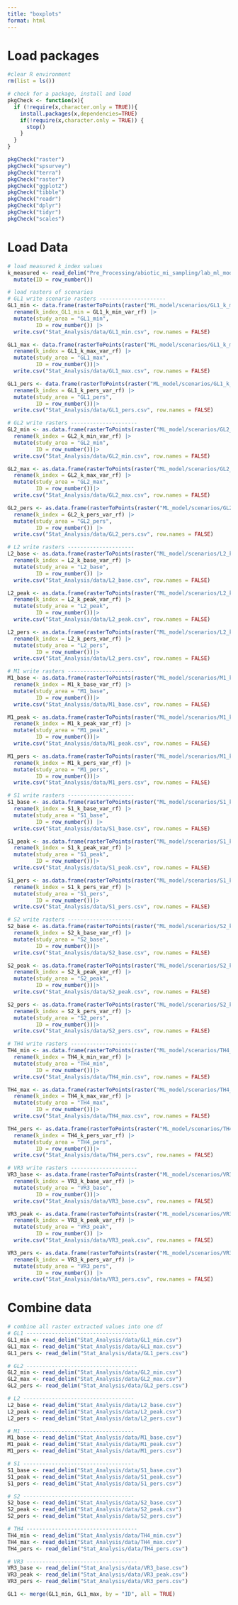 ```yaml
---
title: "boxplots"
format: html
---
```


# Load packages 
```r
#clear R environment
rm(list = ls())

# check for a package, install and load 
pkgCheck <- function(x){ 
  if (!require(x,character.only = TRUE)){
    install.packages(x,dependencies=TRUE)
    if(!require(x,character.only = TRUE)) {
      stop()
    }
  }
}

pkgCheck("raster")
pkgCheck("spsurvey")
pkgCheck("terra")
pkgCheck("raster")
pkgCheck("ggplot2")
pkgCheck("tibble")
pkgCheck("readr")
pkgCheck("dplyr")
pkgCheck("tidyr")
pkgCheck("scales")
```

# Load Data 
```r
# load measured k_index values 
k_measured <- read_delim("Pre_Processing/abiotic_mi_sampling/lab_ml_model_v.csv")|>
  mutate(ID = row_number())

# load rasters of scenarios 
# GL1 write scenario rasters ---------------------
GL1_min <- data.frame(rasterToPoints(raster("ML_model/scenarios/GL1_k_min_var_rf.tif"))) |>
  rename(k_index_GL1_min = GL1_k_min_var_rf) |>
  mutate(study_area = "GL1_min",
         ID = row_number()) |>
  write.csv("Stat_Analysis/data/GL1_min.csv", row.names = FALSE)

GL1_max <- data.frame(rasterToPoints(raster("ML_model/scenarios/GL1_k_max_var_rf.tif"))) |>
  rename(k_index = GL1_k_max_var_rf) |>
  mutate(study_area = "GL1_max",
         ID = row_number())|>
  write.csv("Stat_Analysis/data/GL1_max.csv", row.names = FALSE)

GL1_pers <- data.frame(rasterToPoints(raster("ML_model/scenarios/GL1_k_pers_var_rf.tif"))) |>
  rename(k_index = GL1_k_pers_var_rf) |>
  mutate(study_area = "GL1_pers",
         ID = row_number())|>
  write.csv("Stat_Analysis/data/GL1_pers.csv", row.names = FALSE)

# GL2 write rasters ---------------------
GL2_min <- as.data.frame(rasterToPoints(raster("ML_model/scenarios/GL2_k_min_var_rf.tif"))) |>
  rename(k_index = GL2_k_min_var_rf) |>
  mutate(study_area = "GL2_min",
         ID = row_number())|>
  write.csv("Stat_Analysis/data/GL2_min.csv", row.names = FALSE)

GL2_max <- as.data.frame(rasterToPoints(raster("ML_model/scenarios/GL2_k_max_var_rf.tif"))) |>
  rename(k_index = GL2_k_max_var_rf) |>
  mutate(study_area = "GL2_max",
         ID = row_number())|>
  write.csv("Stat_Analysis/data/GL2_max.csv", row.names = FALSE)

GL2_pers <- as.data.frame(rasterToPoints(raster("ML_model/scenarios/GL2_k_pers_var_rf.tif"))) |>
  rename(k_index = GL2_k_pers_var_rf) |>
  mutate(study_area = "GL2_pers",
         ID = row_number()) |>
  write.csv("Stat_Analysis/data/GL2_pers.csv", row.names = FALSE)

# L2 write rasters ---------------------
L2_base <- as.data.frame(rasterToPoints(raster("ML_model/scenarios/L2_k_base_var_rf.tif"))) |>
  rename(k_index = L2_k_base_var_rf) |>
  mutate(study_area = "L2_base",
         ID = row_number()) |>
  write.csv("Stat_Analysis/data/L2_base.csv", row.names = FALSE)

L2_peak <- as.data.frame(rasterToPoints(raster("ML_model/scenarios/L2_k_peak_var_rf.tif"))) |>
  rename(k_index = L2_k_peak_var_rf) |>
  mutate(study_area = "L2_peak",
         ID = row_number())|>
  write.csv("Stat_Analysis/data/L2_peak.csv", row.names = FALSE)

L2_pers <- as.data.frame(rasterToPoints(raster("ML_model/scenarios/L2_k_pers_var_rf.tif"))) |>
  rename(k_index = L2_k_pers_var_rf) |>
  mutate(study_area = "L2_pers",
         ID = row_number())|>
  write.csv("Stat_Analysis/data/L2_pers.csv", row.names = FALSE)

# M1 write rasters ---------------------
M1_base <- as.data.frame(rasterToPoints(raster("ML_model/scenarios/M1_k_base_var_rf.tif"))) |>
  rename(k_index = M1_k_base_var_rf) |>
  mutate(study_area = "M1_base",
         ID = row_number())|>
  write.csv("Stat_Analysis/data/M1_base.csv", row.names = FALSE)

M1_peak <- as.data.frame(rasterToPoints(raster("ML_model/scenarios/M1_k_peak_var_rf.tif"))) |>
  rename(k_index = M1_k_peak_var_rf) |>
  mutate(study_area = "M1_peak",
         ID = row_number())|>
  write.csv("Stat_Analysis/data/M1_peak.csv", row.names = FALSE)

M1_pers <- as.data.frame(rasterToPoints(raster("ML_model/scenarios/M1_k_pers_var_rf.tif"))) |>
  rename(k_index = M1_k_pers_var_rf) |>
  mutate(study_area = "M1_pers",
         ID = row_number())|>
  write.csv("Stat_Analysis/data/M1_pers.csv", row.names = FALSE)

# S1 write rasters ---------------------
S1_base <- as.data.frame(rasterToPoints(raster("ML_model/scenarios/S1_k_base_var_rf.tif"))) |>
  rename(k_index = S1_k_base_var_rf) |>
  mutate(study_area = "S1_base",
         ID = row_number()) |>
  write.csv("Stat_Analysis/data/S1_base.csv", row.names = FALSE)

S1_peak <- as.data.frame(rasterToPoints(raster("ML_model/scenarios/S1_k_peak_var_rf.tif"))) |>
  rename(k_index = S1_k_peak_var_rf) |>
  mutate(study_area = "S1_peak",
         ID = row_number())|>
  write.csv("Stat_Analysis/data/S1_peak.csv", row.names = FALSE)

S1_pers <- as.data.frame(rasterToPoints(raster("ML_model/scenarios/S1_k_pers_var_rf.tif"))) |>
  rename(k_index = S1_k_pers_var_rf) |>
  mutate(study_area = "S1_pers",
         ID = row_number())|>
  write.csv("Stat_Analysis/data/S1_pers.csv", row.names = FALSE)

# S2 write rasters ---------------------
S2_base <- as.data.frame(rasterToPoints(raster("ML_model/scenarios/S2_k_base_var_rf.tif"))) |>
  rename(k_index = S2_k_base_var_rf) |>
  mutate(study_area = "S2_base",
         ID = row_number())|>
  write.csv("Stat_Analysis/data/S2_base.csv", row.names = FALSE)

S2_peak <- as.data.frame(rasterToPoints(raster("ML_model/scenarios/S2_k_peak_var_rf.tif"))) |>
  rename(k_index = S2_k_peak_var_rf) |>
  mutate(study_area = "S2_peak",
         ID = row_number())|>
  write.csv("Stat_Analysis/data/S2_peak.csv", row.names = FALSE)

S2_pers <- as.data.frame(rasterToPoints(raster("ML_model/scenarios/S2_k_pers_var_rf.tif"))) |>
  rename(k_index = S2_k_pers_var_rf) |>
  mutate(study_area = "S2_pers",
         ID = row_number())|>
  write.csv("Stat_Analysis/data/S2_pers.csv", row.names = FALSE)

# TH4 write rasters ---------------------
TH4_min <- as.data.frame(rasterToPoints(raster("ML_model/scenarios/TH4_k_min_var_rf.tif"))) |>
  rename(k_index = TH4_k_min_var_rf) |>
  mutate(study_area = "TH4_min",
         ID = row_number())|>
  write.csv("Stat_Analysis/data/TH4_min.csv", row.names = FALSE)

TH4_max <- as.data.frame(rasterToPoints(raster("ML_model/scenarios/TH4_k_max_var_rf.tif"))) |>
  rename(k_index = TH4_k_max_var_rf) |>
  mutate(study_area = "TH4_max",
         ID = row_number())|>
  write.csv("Stat_Analysis/data/TH4_max.csv", row.names = FALSE)

TH4_pers <- as.data.frame(rasterToPoints(raster("ML_model/scenarios/TH4_k_pers_var_rf.tif"))) |>
  rename(k_index = TH4_k_pers_var_rf) |>
  mutate(study_area = "TH4_pers",
         ID = row_number())|>
  write.csv("Stat_Analysis/data/TH4_pers.csv", row.names = FALSE)

# VR3 write rasters ---------------------
VR3_base <- as.data.frame(rasterToPoints(raster("ML_model/scenarios/VR3_k_base_var_rf.tif"))) |>
  rename(k_index = VR3_k_base_var_rf) |>
  mutate(study_area = "VR3_base",
         ID = row_number())|>
  write.csv("Stat_Analysis/data/VR3_base.csv", row.names = FALSE)

VR3_peak <- as.data.frame(rasterToPoints(raster("ML_model/scenarios/VR3_k_peak_var_rf.tif"))) |>
  rename(k_index = VR3_k_peak_var_rf) |>
  mutate(study_area = "VR3_peak",
         ID = row_number()) |>
  write.csv("Stat_Analysis/data/VR3_peak.csv", row.names = FALSE)

VR3_pers <- as.data.frame(rasterToPoints(raster("ML_model/scenarios/VR3_k_pers_var_rf.tif"))) |>
  rename(k_index = VR3_k_pers_var_rf) |>
  mutate(study_area = "VR3_pers",
         ID = row_number()) |>
  write.csv("Stat_Analysis/data/VR3_pers.csv", row.names = FALSE)
```

# Combine data
```r
# combine all raster extracted values into one df
# GL1 -----------------------------------
GL1_min <- read_delim("Stat_Analysis/data/GL1_min.csv")
GL1_max <- read_delim("Stat_Analysis/data/GL1_max.csv")
GL1_pers <- read_delim("Stat_Analysis/data/GL1_pers.csv")

# GL2 -----------------------------------
GL2_min <- read_delim("Stat_Analysis/data/GL2_min.csv")
GL2_max <- read_delim("Stat_Analysis/data/GL2_max.csv")
GL2_pers <- read_delim("Stat_Analysis/data/GL2_pers.csv")

# L2 -----------------------------------
L2_base <- read_delim("Stat_Analysis/data/L2_base.csv")
L2_peak <- read_delim("Stat_Analysis/data/L2_peak.csv")
L2_pers <- read_delim("Stat_Analysis/data/L2_pers.csv")

# M1 -----------------------------------
M1_base <- read_delim("Stat_Analysis/data/M1_base.csv")
M1_peak <- read_delim("Stat_Analysis/data/M1_peak.csv")
M1_pers <- read_delim("Stat_Analysis/data/M1_pers.csv")

# S1 -----------------------------------
S1_base <- read_delim("Stat_Analysis/data/S1_base.csv")
S1_peak <- read_delim("Stat_Analysis/data/S1_peak.csv")
S1_pers <- read_delim("Stat_Analysis/data/S1_pers.csv")

# S2 -----------------------------------
S2_base <- read_delim("Stat_Analysis/data/S2_base.csv")
S2_peak <- read_delim("Stat_Analysis/data/S2_peak.csv")
S2_pers <- read_delim("Stat_Analysis/data/S2_pers.csv")

# TH4 -----------------------------------
TH4_min <- read_delim("Stat_Analysis/data/TH4_min.csv")
TH4_max <- read_delim("Stat_Analysis/data/TH4_max.csv")
TH4_pers <- read_delim("Stat_Analysis/data/TH4_pers.csv")

# VR3 -----------------------------------
VR3_base <- read_delim("Stat_Analysis/data/VR3_base.csv")
VR3_peak <- read_delim("Stat_Analysis/data/VR3_peak.csv")
VR3_pers <- read_delim("Stat_Analysis/data/VR3_pers.csv")

GL1 <- merge(GL1_min, GL1_max, by = "ID", all = TRUE)
```


